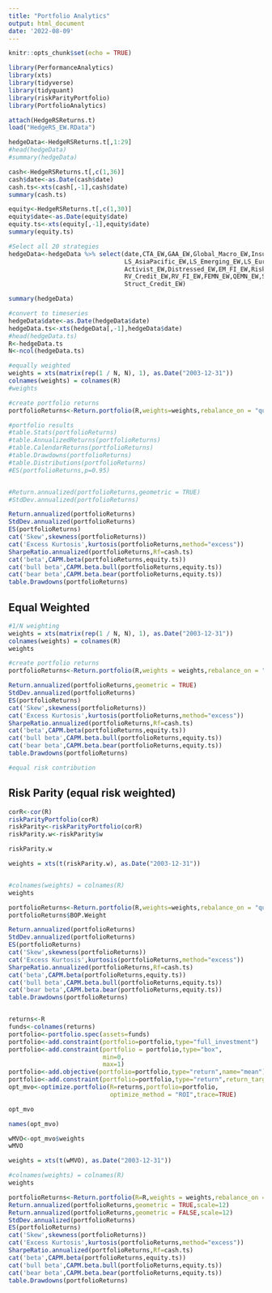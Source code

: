 ```yaml
---
title: "Portfolio Analytics"
output: html_document
date: '2022-08-09'
---
```


```r
knitr::opts_chunk$set(echo = TRUE)

library(PerformanceAnalytics)
library(xts)
library(tidyverse)
library(tidyquant)
library(riskParityPortfolio)
library(PortfolioAnalytics)

attach(HedgeRSReturns.t)
load("HedgeRS_EW.RData")


```

```r
hedgeData<-HedgeRSReturns.t[,1:29]
#head(hedgeData)
#summary(hedgeData)

cash<-HedgeRSReturns.t[,c(1,36)]
cash$date<-as.Date(cash$date)
cash.ts<-xts(cash[,-1],cash$date)
summary(cash.ts)

equity<-HedgeRSReturns.t[,c(1,30)]
equity$date<-as.Date(equity$date)
equity.ts<-xts(equity[,-1],equity$date)
summary(equity.ts)

#Select all 20 strategies
hedgeData<-hedgeData %>% select(date,CTA_EW,GAA_EW,Global_Macro_EW,Insurance,
                                LS_AsiaPacific_EW,LS_Emerging_EW,LS_Europe_EW,LS_Japan_EW,LS_US_EW,
                                Activist_EW,Distressed_EW,EM_FI_EW,Risk_Arb_EW,CB_Arb_EW,
                                RV_Credit_EW,RV_FI_EW,FEMN_EW,QEMN_EW,Stat_Arb_EW,
                                Struct_Credit_EW)

summary(hedgeData)

#convert to timeseries
hedgeData$date<-as.Date(hedgeData$date)
hedgeData.ts<-xts(hedgeData[,-1],hedgeData$date)
#head(hedgeData.ts)
R<-hedgeData.ts
N<-ncol(hedgeData.ts)

#equally weighted
weights = xts(matrix(rep(1 / N, N), 1), as.Date("2003-12-31"))
colnames(weights) = colnames(R)
#weights

#create portfolio returns
portfolioReturns<-Return.portfolio(R,weights=weights,rebalance_on = "quarters")

#portfolio results
#table.Stats(portfolioReturns)
#table.AnnualizedReturns(portfolioReturns)
#table.CalendarReturns(portfolioReturns)
#table.Drawdowns(portfolioReturns)
#table.Distributions(portfolioReturns)
#ES(portfolioReturns,p=0.95)


#Return.annualized(portfolioReturns,geometric = TRUE)
#StdDev.annualized(portfolioReturns)

Return.annualized(portfolioReturns)
StdDev.annualized(portfolioReturns)
ES(portfolioReturns)
cat('Skew',skewness(portfolioReturns))
cat('Excess Kurtosis',kurtosis(portfolioReturns,method="excess"))
SharpeRatio.annualized(portfolioReturns,Rf=cash.ts)
cat('beta',CAPM.beta(portfolioReturns,equity.ts))
cat('bull beta',CAPM.beta.bull(portfolioReturns,equity.ts))
cat('bear beta',CAPM.beta.bear(portfolioReturns,equity.ts))
table.Drawdowns(portfolioReturns)
```

## Equal Weighted

```r


#1/N weighting
weights = xts(matrix(rep(1 / N, N), 1), as.Date("2003-12-31"))
colnames(weights) = colnames(R)
weights

#create portfolio returns
portfolioReturns<-Return.portfolio(R,weights = weights,rebalance_on = "quarters")

Return.annualized(portfolioReturns,geometric = TRUE)
StdDev.annualized(portfolioReturns)
ES(portfolioReturns)
cat('Skew',skewness(portfolioReturns))
cat('Excess Kurtosis',kurtosis(portfolioReturns,method="excess"))
SharpeRatio.annualized(portfolioReturns,Rf=cash.ts)
cat('beta',CAPM.beta(portfolioReturns,equity.ts))
cat('bull beta',CAPM.beta.bull(portfolioReturns,equity.ts))
cat('bear beta',CAPM.beta.bear(portfolioReturns,equity.ts))
table.Drawdowns(portfolioReturns)

#equal risk contribution

```

## Risk Parity (equal risk weighted)

```r
corR<-cor(R)
riskParityPortfolio(corR)
riskParity<-riskParityPortfolio(corR)
riskParity.w<-riskParity$w

riskParity.w

weights = xts(t(riskParity.w), as.Date("2003-12-31"))


#colnames(weights) = colnames(R)
weights

portfolioReturns<-Return.portfolio(R,weights=weights,rebalance_on = "quarters",verbose=TRUE)
portfolioReturns$BOP.Weight

Return.annualized(portfolioReturns)
StdDev.annualized(portfolioReturns)
ES(portfolioReturns)
cat('Skew',skewness(portfolioReturns))
cat('Excess Kurtosis',kurtosis(portfolioReturns,method="excess"))
SharpeRatio.annualized(portfolioReturns,Rf=cash.ts)
cat('beta',CAPM.beta(portfolioReturns,equity.ts))
cat('bull beta',CAPM.beta.bull(portfolioReturns,equity.ts))
cat('bear beta',CAPM.beta.bear(portfolioReturns,equity.ts))
table.Drawdowns(portfolioReturns)



```

```r

returns<-R
funds<-colnames(returns)
portfolio<-portfolio.spec(assets=funds)
portfolio<-add.constraint(portfolio=portfolio,type="full_investment")
portfolio<-add.constraint(portfolio = portfolio,type="box",
                          min=0,
                          max=1)
portfolio<-add.objective(portfolio=portfolio,type="return",name="mean")
portfolio<-add.constraint(portfolio=portfolio,type="return",return_target=0.066/12)
opt_mvo<-optimize.portfolio(R=returns,portfolio=portfolio,
                            optimize_method = "ROI",trace=TRUE)

opt_mvo

names(opt_mvo)

wMVO<-opt_mvo$weights
wMVO

weights = xts(t(wMVO), as.Date("2003-12-31"))

#colnames(weights) = colnames(R)
weights

portfolioReturns<-Return.portfolio(R=R,weights = weights,rebalance_on = "none",verbose = TRUE)
Return.annualized(portfolioReturns,geometric = TRUE,scale=12)
Return.annualized(portfolioReturns,geometric = FALSE,scale=12)
StdDev.annualized(portfolioReturns)
ES(portfolioReturns)
cat('Skew',skewness(portfolioReturns))
cat('Excess Kurtosis',kurtosis(portfolioReturns,method="excess"))
SharpeRatio.annualized(portfolioReturns,Rf=cash.ts)
cat('beta',CAPM.beta(portfolioReturns,equity.ts))
cat('bull beta',CAPM.beta.bull(portfolioReturns,equity.ts))
cat('bear beta',CAPM.beta.bear(portfolioReturns,equity.ts))
table.Drawdowns(portfolioReturns)

```

```r


```

```r


```

```r


```
